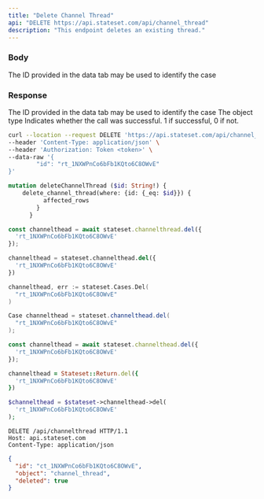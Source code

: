 ```yaml
---
title: "Delete Channel Thread"
api: "DELETE https://api.stateset.com/api/channel_thread"
description: "This endpoint deletes an existing thread."
---
```


### Body

<ParamField body="case_id" type="string">
  The ID provided in the data tab may be used to identify the case
</ParamField>

### Response

<ResponseField name="id" type="string">
  The ID provided in the data tab may be used to identify the case
</ResponseField>

<ResponseField name="object" type="string">
  The object type
</ResponseField>

<ResponseField name="success" type="number">
  Indicates whether the call was successful. 1 if successful, 0 if not.
</ResponseField>

<RequestExample>

```bash cURL
curl --location --request DELETE 'https://api.stateset.com/api/channel_thread' \
--header 'Content-Type: application/json' \
--header 'Authorization: Token <token>' \
--data-raw '{
		"id": "rt_1NXWPnCo6bFb1KQto6C8OWvE"
}'
```

```graphQL GraphQL
mutation deleteChannelThread ($id: String!) {
    delete_channel_thread(where: {id: {_eq: $id}}) {
          affected_rows
        }
      }
```

```js Node.js
const channelthead = await stateset.channelthread.del({
  'rt_1NXWPnCo6bFb1KQto6C8OWvE'
});
```

```py Python
channelthead = stateset.channelthead.del({
  'rt_1NXWPnCo6bFb1KQto6C8OWvE'
})
```

```go Go
channelthead, err := stateset.Cases.Del(
  "rt_1NXWPnCo6bFb1KQto6C8OWvE"
)
```

```java Java
Case channelthead = stateset.channelthead.del(
  "rt_1NXWPnCo6bFb1KQto6C8OWvE"
);
```

```js Javascript
const channelthead = await stateset.channelthead.del({
  'rt_1NXWPnCo6bFb1KQto6C8OWvE'
});
```

```ruby Ruby
channelthead = Stateset::Return.del({
  'rt_1NXWPnCo6bFb1KQto6C8OWvE'
})
```

```php PHP
$channelthead = $stateset->channelthead->del(
  'rt_1NXWPnCo6bFb1KQto6C8OWvE'
);
```

```http HTTP
DELETE /api/channelthread HTTP/1.1
Host: api.stateset.com 
Content-Type: application/json
```

</RequestExample>

<ResponseExample>

```json Response
{
  "id": "ct_1NXWPnCo6bFb1KQto6C8OWvE",
  "object": "channel_thread",
  "deleted": true
}

```

</ResponseExample>
